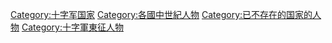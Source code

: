 [[Category:十字军国家|Category:十字军国家]]
[[Category:各國中世紀人物|Category:各國中世紀人物]]
[[Category:已不存在的国家的人物|Category:已不存在的国家的人物]]
[[Category:十字軍東征人物|Category:十字軍東征人物]]